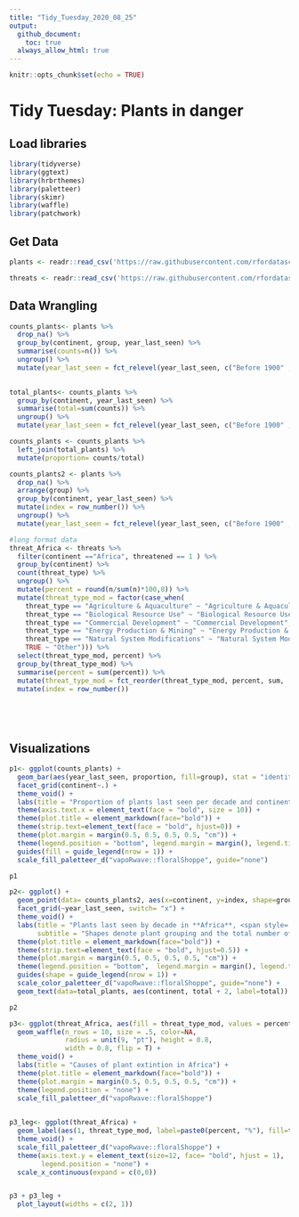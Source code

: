 ```yaml
---
title: "Tidy_Tuesday_2020_08_25"
output: 
  github_document:
    toc: true
  always_allow_html: true
---
```


```r
knitr::opts_chunk$set(echo = TRUE)
```

# Tidy Tuesday: Plants in danger

## Load libraries

```r
library(tidyverse)
library(ggtext)
library(hrbrthemes)
library(paletteer)
library(skimr)
library(waffle)
library(patchwork)
```

## Get Data

```r
plants <- readr::read_csv('https://raw.githubusercontent.com/rfordatascience/tidytuesday/master/data/2020/2020-08-18/plants.csv')

threats <- readr::read_csv('https://raw.githubusercontent.com/rfordatascience/tidytuesday/master/data/2020/2020-08-18/threats.csv')
```

## Data Wrangling 

```r

counts_plants<- plants %>%
  drop_na() %>%
  group_by(continent, group, year_last_seen) %>%
  summarise(counts=n()) %>%
  ungroup() %>%
  mutate(year_last_seen = fct_relevel(year_last_seen, c("Before 1900" , "1900-1919", "1920-1939", "1940-1959", "1960-1979", "1980-1999","2000-2020")))

  
total_plants<- counts_plants %>%
  group_by(continent, year_last_seen) %>%
  summarise(total=sum(counts)) %>%
  ungroup() %>%
  mutate(year_last_seen = fct_relevel(year_last_seen, c("Before 1900" , "1900-1919", "1920-1939", "1940-1959", "1960-1979", "1980-1999","2000-2020")))

counts_plants <- counts_plants %>%
  left_join(total_plants) %>%
  mutate(proportion= counts/total)

counts_plants2 <- plants %>%
  drop_na() %>%
  arrange(group) %>%
  group_by(continent, year_last_seen) %>%
  mutate(index = row_number()) %>%
  ungroup() %>%
  mutate(year_last_seen = fct_relevel(year_last_seen, c("Before 1900" , "1900-1919", "1920-1939", "1940-1959", "1960-1979", "1980-1999","2000-2020")))

#long format data
threat_Africa <- threats %>%
  filter(continent =="Africa", threatened == 1 ) %>%
  group_by(continent) %>%
  count(threat_type) %>%
  ungroup() %>% 
  mutate(percent = round(n/sum(n)*100,0)) %>% 
  mutate(threat_type_mod = factor(case_when(
    threat_type == "Agriculture & Aquaculture" ~ "Agriculture & Aquaculture",
    threat_type == "Biological Resource Use" ~ "Biological Resource Use",
    threat_type == "Commercial Development" ~ "Commercial Development",
    threat_type == "Energy Production & Mining" ~ "Energy Production & Mining", 
    threat_type == "Natural System Modifications" ~ "Natural System Modifications",  
    TRUE ~ "Other"))) %>% 
  select(threat_type_mod, percent) %>% 
  group_by(threat_type_mod) %>% 
  summarise(percent = sum(percent)) %>% 
  mutate(threat_type_mod = fct_reorder(threat_type_mod, percent, sum, .desc=F)) %>%
  mutate(index = row_number()) 



                                      
```

## Visualizations


```r

p1<- ggplot(counts_plants) +
  geom_bar(aes(year_last_seen, proportion, fill=group), stat = "identity") +
  facet_grid(continent~.) +
  theme_void() +
  labs(title = "Proportion of plants last seen per decade and continent") +
  theme(axis.text.x = element_text(face = "bold", size = 10)) +
  theme(plot.title = element_markdown(face="bold")) +
  theme(strip.text=element_text(face = "bold", hjust=0)) +
  theme(plot.margin = margin(0.5, 0.5, 0.5, 0.5, "cm")) +
  theme(legend.position = "bottom", legend.margin = margin(), legend.title = element_blank()) +
  guides(fill = guide_legend(nrow = 1)) +
  scale_fill_paletteer_d("vapoRwave::floralShoppe", guide="none")

p1

p2<- ggplot() +
  geom_point(data= counts_plants2, aes(x=continent, y=index, shape=group, color=continent), stat = "identity") +
  facet_grid(~year_last_seen, switch= "x") +
  theme_void() +
  labs(title = "Plants last seen by decade in **Africa**, <span style='color:#77ACDE;'>**Asia**</span>, <span style='color:#E1B9D8;'>**Europe**</span>,  <span style='color:#CE7D84;'>**North America**</span>,  <span style='color:#FCA270;'>**Oceania**</span>, and  <span style='color:#FFE2D0;'>**South America**</span>",
       subtitle = "Shapes denote plant grouping and the total number of plants is provided for each continent") +
  theme(plot.title = element_markdown(face="bold")) +
  theme(strip.text=element_text(face = "bold", hjust=0.5)) +
  theme(plot.margin = margin(0.5, 0.5, 0.5, 0.5, "cm")) +
  theme(legend.position = "bottom",  legend.margin = margin(), legend.title = element_blank()) +
  guides(shape = guide_legend(nrow = 1)) +
  scale_color_paletteer_d("vapoRwave::floralShoppe", guide="none") +
  geom_text(data=total_plants, aes(continent, total + 2, label=total))

p2

p3<- ggplot(threat_Africa, aes(fill = threat_type_mod, values = percent))  +
  geom_waffle(n_rows = 10, size = .5, color=NA, 
              radius = unit(9, "pt"), height = 0.8, 
              width = 0.8, flip = T) +
  theme_void() +
  labs(title = "Causes of plant extintion in Africa") +
  theme(plot.title = element_markdown(face="bold")) +
  theme(plot.margin = margin(0.5, 0.5, 0.5, 0.5, "cm")) +
  theme(legend.position = "none") +
  scale_fill_paletteer_d("vapoRwave::floralShoppe")
  

p3_leg<- ggplot(threat_Africa) +
  geom_label(aes(1, threat_type_mod, label=paste0(percent, "%"), fill=threat_type_mod), size=5, color="white")+
  theme_void() +
  scale_fill_paletteer_d("vapoRwave::floralShoppe") +
  theme(axis.text.y = element_text(size=12, face= "bold", hjust = 1),
        legend.position = "none") +
  scale_x_continuous(expand = c(0,0))


p3 + p3_leg + 
  plot_layout(widths = c(2, 1))
```
